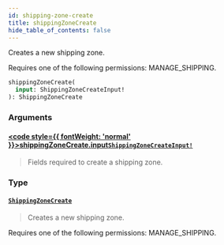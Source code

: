 ```yaml
---
id: shipping-zone-create
title: shippingZoneCreate
hide_table_of_contents: false
---
```








Creates a new shipping zone. 

Requires one of the following permissions: MANAGE_SHIPPING.

```graphql
shippingZoneCreate(
  input: ShippingZoneCreateInput!
): ShippingZoneCreate
```


### Arguments

#### [<code style={{ fontWeight: 'normal' }}>shippingZoneCreate.<b>input</b></code>](#)<Bullet />[`ShippingZoneCreateInput!`](../../../developer/api-reference/inputs/shipping-zone-create-input) <Badge class="secondary" text="non-null"/> <Badge class="secondary" text="input"/>
> Fields required to create a shipping zone.
> 

### Type

#### [`ShippingZoneCreate`](../../../developer/api-reference/objects/shipping-zone-create) <Badge class="secondary" text="object"/>
> Creates a new shipping zone. 

Requires one of the following permissions: MANAGE_SHIPPING.
> 





